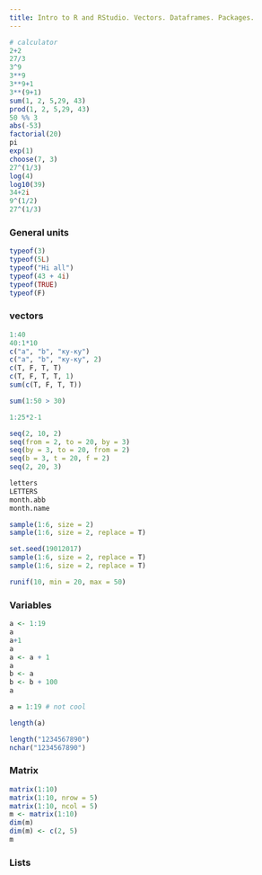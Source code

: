 ```yaml
---
title: Intro to R and RStudio. Vectors. Dataframes. Packages.
---
```

```r
# calculator
2+2
27/3
3^9
3**9
3**9+1
3**(9+1)
sum(1, 2, 5,29, 43)
prod(1, 2, 5,29, 43)
50 %% 3
abs(-53)
factorial(20)
pi
exp(1)
choose(7, 3)
27^(1/3)
log(4)
log10(39)
34+2i
9^(1/2)
27^(1/3)
```

### General units
```r
typeof(3)
typeof(5L)
typeof("Hi all")
typeof(43 + 4i)
typeof(TRUE)
typeof(F)
```

### vectors
```r
1:40
40:1*10
c("a", "b", "ку-ку")
c("a", "b", "ку-ку", 2)
c(T, F, T, T)
c(T, F, T, T, 1)
sum(c(T, F, T, T))

sum(1:50 > 30)

1:25*2-1

seq(2, 10, 2)
seq(from = 2, to = 20, by = 3)
seq(by = 3, to = 20, from = 2)
seq(b = 3, t = 20, f = 2)
seq(2, 20, 3)

letters
LETTERS
month.abb
month.name

sample(1:6, size = 2)
sample(1:6, size = 2, replace = T)

set.seed(19012017)
sample(1:6, size = 2, replace = T)
sample(1:6, size = 2, replace = T)

runif(10, min = 20, max = 50)
```

### Variables
```r
a <- 1:19
a
a+1
a
a <- a + 1
a
b <- a
b <- b + 100
a

a = 1:19 # not cool

length(a)

length("1234567890")
nchar("1234567890")
```

### Matrix
```r
matrix(1:10)
matrix(1:10, nrow = 5)
matrix(1:10, ncol = 5)
m <- matrix(1:10)
dim(m)
dim(m) <- c(2, 5)
m
```

### Lists